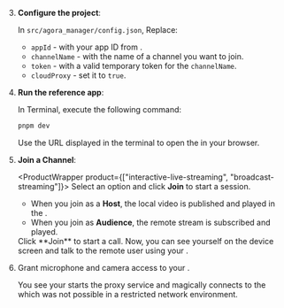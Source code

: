 <PlatformWrapper platform="web">

3. **Configure the project**:

    In `src/agora_manager/config.json`, Replace:

    * `appId` - with your app ID from <Link to="{{Global.AGORA_CONSOLE_URL}}"><Vg k="CONSOLE" /></Link>.
    * `channelName` - with the name of a channel you want to join.
    * `token` - with a valid temporary token for the `channelName`.
    * `cloudProxy` - set it to `true`.

1.  **Run the <Vpl k="NAME" /> reference app**:

      In Terminal, execute the following command:

      ```bash
      pnpm dev
      ```

      Use the URL displayed in the terminal to open the <Vpl k="CLIENT"/> in your browser.

1. **Join a Channel**:

    <ProductWrapper product={["interactive-live-streaming", "broadcast-streaming"]}>
      Select an option and click **Join** to start a session.
      - When you join as a **Host**, the local video is published and played in the <Vpl k="CLIENT"/>.
      - When you join as **Audience**, the remote stream is subscribed and played.
    </ProductWrapper>

    <ProductWrapper product="video-calling">
      Click **Join** to start a call. Now, you can see yourself on the device screen and talk to the remote user using your <Vpl k="CLIENT"/>.
    </ProductWrapper>

6. Grant microphone and camera access to your <Vpl k="CLIENT" />.

    You see your <Vpl k="CLIENT" /> starts the proxy service and magically connects to the <Vg k="AGORA_BACKEND" /> which was not possible in a restricted  network environment. 

</PlatformWrapper>
